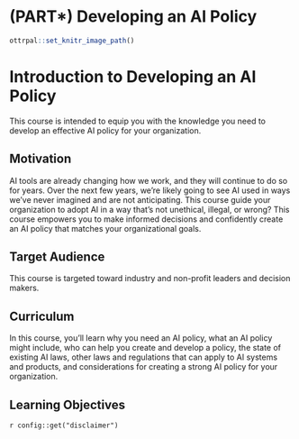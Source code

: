 
# (PART\*) Developing an AI Policy {-}

```r
ottrpal::set_knitr_image_path()
```

# Introduction to Developing an AI Policy

This course is intended to equip you with the knowledge you need to develop an effective AI policy for your organization.

## Motivation

AI tools are already changing how we work, and they will continue to do so for years. Over the next few years, we're likely going to see AI used in ways we've never imagined and are not anticipating. This course guide your organization to adopt AI in a way that's not unethical, illegal, or wrong? This course empowers you to make informed decisions and confidently create an AI policy that matches your organizational goals.

## Target Audience  

This course is targeted toward industry and non-profit leaders and decision makers.

## Curriculum  

In this course, you’ll learn why you need an AI policy, what an AI policy might include, who can help you create and develop a policy, the state of existing AI laws, other laws and regulations that can apply to AI systems and products, and considerations for creating a strong AI policy for your organization.

## Learning Objectives

<div class = disclaimer>
`r config::get("disclaimer")`
</div>
